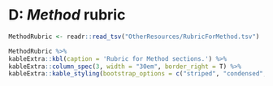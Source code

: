 # D: *Method* rubric {-}

```r
MethodRubric <- readr::read_tsv("OtherResources/RubricForMethod.tsv")
```

```r
MethodRubric %>% 
kableExtra::kbl(caption = 'Rubric for Method sections.') %>%
kableExtra::column_spec(3, width = "30em", border_right = T) %>%
kableExtra::kable_styling(bootstrap_options = c("striped", "condensed", "responsive"), font_size=11, full_width = T, fixed_thead = T)

```